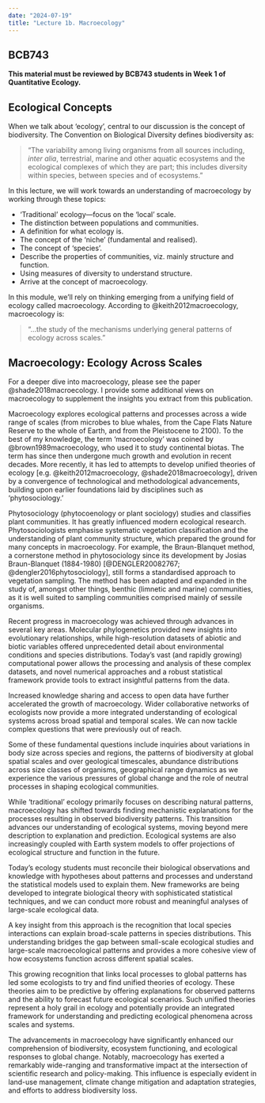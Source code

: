 ```yaml
---
date: "2024-07-19"
title: "Lecture 1b. Macroecology"
---
```


::: callout-note
## BCB743

**This material must be reviewed by BCB743 students in Week 1 of
Quantitative Ecology.**
:::

## Ecological Concepts

When we talk about 'ecology', central to our discussion is the concept of biodiversity. The Convention on Biological Diversity defines biodiversity as:

> "The variability among living organisms from all sources including, *inter alia*, terrestrial, marine and other aquatic ecosystems and the ecological complexes of which they are part; this includes diversity within species, between species and of ecosystems."

In this lecture, we will work towards an understanding of macroecology by working through these topics:

- ‘Traditional’ ecology—focus on the ‘local’ scale.
- The distinction between populations and communities.
- A definition for what ecology is.
- The concept of the ‘niche’ (fundamental and realised).
- The concept of ‘species’.
- Describe the properties of communities, viz. mainly structure and function.
- Using measures of diversity to understand structure.
- Arrive at the concept of macroecology.

In this module, we'll rely on thinking emerging from a unifying field of ecology called macroecology. According to @keith2012macroecology, macroecology is:

> "...the study of the mechanisms underlying general patterns of ecology across scales."

## Macroecology: Ecology Across Scales

::: {.my-highlight}
For a deeper dive into macroecology, please see the paper @shade2018macroecology. I provide some additional views on macroecology to supplement the insights you extract from this publication.
:::

Macroecology explores ecological patterns and processes across a wide range of scales (from microbes to blue whales, from the Cape Flats Nature Reserve to the whole of Earth, and from the Pleistocene to 2100). To the best of my knowledge, the term ‘macroecology’ was coined by @brown1989macroecology, who used it to study continental biotas. The term has since then undergone much growth and evolution in recent decades. More recently, it has led to attempts to develop unified theories of ecology [e.g. @keith2012macroecology, @shade2018macroecology], driven by a convergence of technological and methodological advancements, building upon earlier foundations laid by disciplines such as ‘phytosociology.’

Phytosociology (phytocoenology or plant sociology) studies and classifies plant communities. It has greatly influenced modern ecological research. Phytosociologists emphasise systematic vegetation classification and the understanding of plant community structure, which prepared the ground for many concepts in macroecology. For example, the Braun-Blanquet method, a cornerstone method in phytosociology since its development by Josias Braun-Blanquet (1884-1980) [@DENGLER20082767; @dengler2016phytosociology], still forms a standardised approach to vegetation sampling. The method has been adapted and expanded in the study of, amongst other things, benthic (limnetic and marine) communities, as it is well suited to sampling communities comprised mainly of sessile organisms.

Recent progress in macroecology was achieved through advances in several key areas. Molecular phylogenetics provided new insights into evolutionary relationships, while high-resolution datasets of abiotic and biotic variables offered unprecedented detail about environmental conditions and species distributions. Today’s vast (and rapidly growing) computational power allows the processing and analysis of these complex datasets, and novel numerical approaches and a robust statistical framework provide tools to extract insightful patterns from the data. 

Increased knowledge sharing and access to open data have further accelerated the growth of macroecology. Wider collaborative networks of ecologists now provide a more integrated understanding of ecological systems across broad spatial and temporal scales. We can now tackle complex questions that were previously out of reach.

Some of these fundamental questions include inquiries about variations in body size across species and regions, the patterns of biodiversity at global spatial scales and over geological timescales, abundance distributions across size classes of organisms, geographical range dynamics as we experience the various pressures of global change and the role of neutral processes in shaping ecological communities.

While 'traditional' ecology primarily focuses on describing natural patterns, macroecology has shifted towards finding mechanistic explanations for the processes resulting in observed biodiversity patterns. This transition advances our understanding of ecological systems, moving beyond mere description to explanation and prediction. Ecological systems are also increasingly coupled with Earth system models to offer projections of ecological structure and function in the future.

Today’s ecology students must reconcile their biological observations and knowledge with hypotheses about patterns and processes and understand the statistical models used to explain them. New frameworks are being developed to integrate biological theory with sophisticated statistical techniques, and we can conduct more robust and meaningful analyses of large-scale ecological data.

A key insight from this approach is the recognition that local species interactions can explain broad-scale patterns in species distributions. This understanding bridges the gap between small-scale ecological studies and large-scale macroecological patterns and provides a more cohesive view of how ecosystems function across different spatial scales.

This growing recognition that links local processes to global patterns has led some ecologists to try and find unified theories of ecology. These theories aim to be predictive by offering explanations for observed patterns and the ability to forecast future ecological scenarios. Such unified theories represent a holy grail in ecology and potentially provide an integrated framework for understanding and predicting ecological phenomena across scales and systems.

The advancements in macroecology have significantly enhanced our comprehension of biodiversity, ecosystem functioning, and ecological responses to global change. Notably, macroecology has exerted a remarkably wide-ranging and transformative impact at the intersection of scientific research and policy-making. This influence is especially evident in land-use management, climate change mitigation and adaptation strategies, and efforts to address biodiversity loss.

